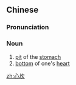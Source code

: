 ==Chinese==
{{zh-forms}}

===Pronunciation===
{{zh-pron
|m=xīnkǎn
|c=sam1 ham2
|mn=qz,xm,zz:sim-khám
|cat=n
}}

===Noun===
{{zh-noun}}

# [[pit]] of the [[stomach]]
# [[bottom]] of one's [[heart]]

[[zh:心坎]]
